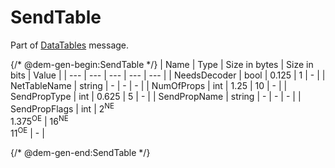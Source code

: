# SendTable

Part of [DataTables](../messages/datatables) message.

{/* @dem-gen-begin:SendTable */}
| Name | Type | Size in bytes | Size in bits | Value |
| --- | --- | --- | --- | --- |
| NeedsDecoder | bool | 0.125 | 1 | - |
| NetTableName | string | - | - | - |
| NumOfProps | int | 1.25 | 10 | - |
| SendPropType | int | 0.625 | 5 | - |
| SendPropName | string | - | - | - |
| SendPropFlags | int | 2<sup title="New Engine">NE</sup><br/>1.375<sup title="Old Engine">OE</sup> | 16<sup title="New Engine">NE</sup><br/>11<sup title="Old Engine">OE</sup> | - |

{/* @dem-gen-end:SendTable */}
